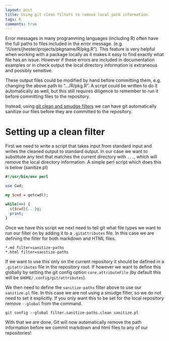 ```yaml
---
layout: post
title: Using git clean filters to remove local path information.
tags: R
comments: true
---
```


Error messages in many programming languages (including R) often have the full
paths to files included in the error message. (e.g.
"/Users/jhester/projects/pkgname/R/pkg.R"). This feature is very helpful when
working with a package locally as it makes it easy to find exactly what file
has an issue. However if these errors are included in documentation examples or
in check output the local directory information is extraneous and possibly
sensitive.

These output files could be modified by hand before committing them, e.g.
changing the above path to ".../R/pkg.R". A script could be written to do it
automatically as well, but this still requires diligence to remember to run it
before committing files to the repository.

Instead, using [git clean and smudge
filters](https://git-scm.com/book/en/v2/Customizing-Git-Git-Attributes#Keyword-Expansion)
we can have git automatically sanitize our files before they are committed to
the repository.

# Setting up a clean filter

First we need to write a script that takes input from standard input and writes
the cleaned output to standard output. In our case we want to substitute any text
that matches the current directory with `...`, which will remove the local
directory information. A simple perl script which does this is below (sanitize.pl)

```perl
#!/usr/bin/env perl

use Cwd;

my $cwd = getcwd();

while(<>) {
  s{$cwd}{...}g;
  print;
}
```

Once we have this script we next need to tell git what file types we want to
run our filter on by adding it to a `.gitattributes` file. In this case we are
defining the filter for both markdown and HTML files.

```
*.md filter=sanitize-paths
*.html filter=sanitize-paths
```

If we want to use this only on the current repository it should be defined in a
`.gitattributes` file in the repository root. If however we want to define this
globally by setting the git config option `core.attributeFile` (by default this
will be `$HOME/.config/git/attributes`).

We then need to define the `sanitize-paths` filter above to use our
`sanitize.pl` file. In this case we are not using a smudge filter, so we do not
need to set it explicitly. If you only want this to be set for the local
repository remove `--global` from the command.

```
git config --global filter.sanitize-paths.clean sanitize.pl
```

With that we are done, Git will now automatically remove the path information
before we commit markdown and html files to any of our repositories!
